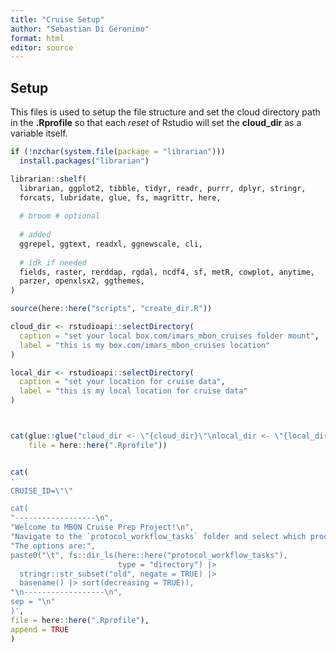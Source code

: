 ```yaml
---
title: "Cruise Setup"
author: "Sebastian Di Geronimo"
format: html
editor: source
---
```


## Setup

This files is used to setup the file structure and set the cloud directory path 
in the **.Rprofile** so that each *reset* of Rstudio will set the **cloud_dir** 
as a variable itself.

```r
if (!nzchar(system.file(package = "librarian"))) 
  install.packages("librarian")

librarian::shelf(
  librarian, ggplot2, tibble, tidyr, readr, purrr, dplyr, stringr,
  forcats, lubridate, glue, fs, magrittr, here,
  
  # broom # optional
  
  # added
  ggrepel, ggtext, readxl, ggnewscale, cli,
  
  # idk if needed
  fields, raster, rerddap, rgdal, ncdf4, sf, metR, cowplot, anytime, 
  parzer, openxlsx2, ggthemes, 
)
```


```r
source(here::here("scripts", "create_dir.R"))

cloud_dir <- rstudioapi::selectDirectory(
  caption = "set your local box.com/imars_mbon_cruises folder mount",
  label = "this is my box.com/imars_mbon_cruises location"
)

local_dir <- rstudioapi::selectDirectory(
  caption = "set your location for cruise data",
  label = "this is my local location for cruise data"
)



cat(glue::glue("cloud_dir <- \"{cloud_dir}\"\nlocal_dir <- \"{local_dir}\""), 
    file = here::here(".Rprofile"))


cat(
'
CRUISE_ID=\"\"

cat(
"------------------\n",
"Welcome to MBON Cruise Prep Project!\n",
"Navigate to the `protocol_workflow_tasks` folder and select which process you are doing.\n",
"The options are:",
paste0("\t", fs::dir_ls(here::here("protocol_workflow_tasks"), 
                        type = "directory") |> 
  stringr::str_subset("old", negate = TRUE) |> 
  basename() |> sort(decreasing = TRUE)),
"\n------------------\n",
sep = "\n"
)',
file = here::here(".Rprofile"),
append = TRUE
)

```
